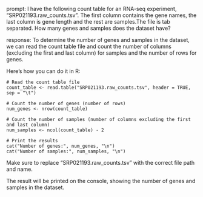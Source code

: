 prompt:
I have the following count table for an RNA-seq experiment, "SRP021193.raw_counts.tsv". The first column contains the gene names, the last column is gene length and the rest are samples.The file is tab separated. How many genes and samples does the dataset have?

response:
To determine the number of genes and samples in the dataset, we can read the count table file and count the number of columns (excluding the first and last column) for samples and the number of rows for genes.

Here's how you can do it in R:

```
# Read the count table file
count_table <- read.table("SRP021193.raw_counts.tsv", header = TRUE, sep = "\t")

# Count the number of genes (number of rows)
num_genes <- nrow(count_table)

# Count the number of samples (number of columns excluding the first and last column)
num_samples <- ncol(count_table) - 2

# Print the results
cat("Number of genes:", num_genes, "\n")
cat("Number of samples:", num_samples, "\n")
```

Make sure to replace "SRP021193.raw_counts.tsv" with the correct file path and name.

The result will be printed on the console, showing the number of genes and samples in the dataset.
